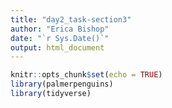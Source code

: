 ```yaml
---
title: "day2_task-section3"
author: "Erica Bishop"
date: "`r Sys.Date()`"
output: html_document
---
```


```r
knitr::opts_chunk$set(echo = TRUE)
library(palmerpenguins)
library(tidyverse)
```
